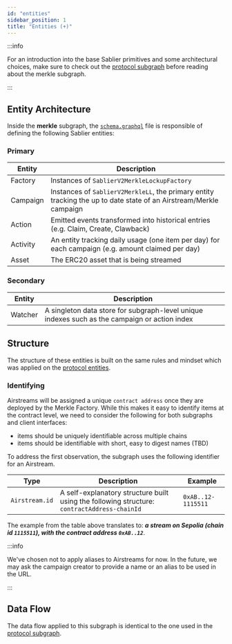 ```yaml
---
id: "entities"
sidebar_position: 1
title: "Entities (+)"
---
```


:::info

For an introduction into the base Sablier primitives and some architectural choices, make sure to check out the
[protocol subgraph](/api/subgraphs/protocol/entities) before reading about the merkle subgraph.

:::

## Entity Architecture

Inside the **merkle** subgraph, the
[`schema.graphql`](https://github.com/sablier-labs/v2-subgraphs/blob/main/apps/merkle/schema.graphql) file is
responsible of defining the following Sablier entities:

### Primary

| Entity   | Description                                                                                                        |
| -------- | ------------------------------------------------------------------------------------------------------------------ |
| Factory  | Instances of `SablierV2MerkleLockupFactory`                                                                        |
| Campaign | Instances of `SablierV2MerkleLL`, the primary entity tracking the up to date state of an Airstream/Merkle campaign |
| Action   | Emitted events transformed into historical entries (e.g. Claim, Create, Clawback)                                  |
| Activity | An entity tracking daily usage (one item per day) for each campaign (e.g. amount claimed per day)                  |
| Asset    | The ERC20 asset that is being streamed                                                                             |

### Secondary

| Entity  | Description                                                                                   |
| ------- | --------------------------------------------------------------------------------------------- |
| Watcher | A singleton data store for subgraph-level unique indexes such as the campaign or action index |

## Structure

The structure of these entities is built on the same rules and mindset which was applied on the
[protocol entities](/api/subgraphs/protocol/structure).

### Identifying

Airstreams will be assigned a unique `contract address` once they are deployed by the Merkle Factory. While this makes
it easy to identify items at the contract level, we need to consider the following for both subgraphs and client
interfaces:

- items should be uniquely identifiable across multiple chains
- items should be identifiable with short, easy to digest names (TBD)

To address the first observation, the subgraph uses the following identifier for an Airstream.

| Type           | Description                                                                                 | Example                         |
| -------------- | ------------------------------------------------------------------------------------------- | ------------------------------- |
| `Airstream.id` | A self-explanatory structure built using the following structure: `contractAddress-chainId` | <nobr>`0xAB..12-1115511`</nobr> |

The example from the table above translates to: **_a stream on Sepolia (chain id `1115511`), with the contract address
`0xAB..12`_**.

:::info

We've chosen not to apply aliases to Airstreams for now. In the future, we may ask the campaign creator to provide a
name or an alias to be used in the URL.

:::

## Data Flow

The data flow applied to this subgraph is identical to the one used in the
[protocol subgraph](/api/subgraphs/protocol/flow).

